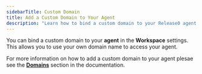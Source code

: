 ```yaml
---
sidebarTitle: Custom Domain
title: Add a Custom Domain to Your Agent
description: "Learn how to bind a custom domain to your Release0 agent for better accessibility."
---
```


You can bind a custom domain to your **agent** in the **Workspace** settings. This allows you to use your own domain name to access your agent.

For more information on how to add a custom domain to your agent plesae see the **[Domains](/workspace/customDomains)** section in the documentation.
